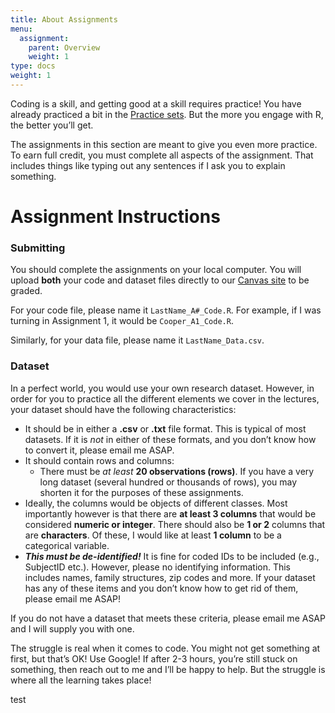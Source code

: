 ```yaml
---
title: About Assignments
menu:
  assignment:
    parent: Overview
    weight: 1
type: docs
weight: 1
---
```


Coding is a skill, and getting good at a skill requires practice! You have already practiced a bit in the [Practice sets](/practice). But the more you engage with R, the better you'll get.

The assignments in this section are meant to give you even more practice. To earn full credit, you must complete all aspects of the assignment. That includes things like typing out any sentences if I ask you to explain something. 

# Assignment Instructions

### Submitting 

You should complete the assignments on your local computer. You will upload **both** your code and dataset files directly to our [Canvas site](https://wustl.instructure.com/courses/53735) to be graded.

For your code file, please name it `LastName_A#_Code.R`. For example, if I was turning in Assignment 1, it would be `Cooper_A1_Code.R`.

Similarly, for your data file, please name it `LastName_Data.csv`. 

### Dataset

In a perfect world, you would use your own research dataset. However, in order for you to practice all the different elements we cover in the lectures, your dataset should have the following characteristics: 

  - It should be in either a **.csv** or **.txt** file format. This is typical of most datasets. If it is *not* in either of these formats, and you don't know how to convert it, please email me ASAP. 
  - It should contain rows and columns:
    - There must be *at least* **20 observations (rows)**. If you have a very long dataset (several hundred or thousands of rows), you may shorten it for the purposes of these assignments.
  - Ideally, the columns would be objects of different classes. Most importantly however is that there are **at least 3 columns** that would be considered **numeric or integer**. There should also be **1 or 2** columns that are **characters**. Of these, I would like at least **1 column** to be a categorical variable. 
  - _**This must be de-identified!**_ It is fine for coded IDs to be included (e.g., SubjectID etc.). However, please no identifying information. This includes names, family structures, zip codes and more. If your dataset has any of these items and you don't know how to get rid of them, please email me ASAP!

If you do not have a dataset that meets these criteria, please email me ASAP and I will supply you with one.

:::warning
The struggle is real when it comes to code. You might not get something at first, but that's OK! Use Google! If after 2-3 hours, you're still stuck on something, then reach out to me and I'll be happy to help. But the struggle is where all the learning takes place!
:::

:::list
test
:::
